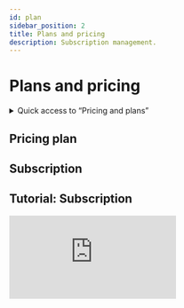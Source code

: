 ```yaml
---
id: plan
sidebar_position: 2
title: Plans and pricing
description: Subscription management.
---
```

 

# <i class="fas fa-wallet"></i> Plans and pricing

<details>
  <summary>Quick access to “Pricing and plans”</summary>

  To quickly access Pricing and Plans, simply type a keyword in the search bar to find the section without navigating through the menus manually.

  Here is a *[list](/docs/act/controle/search)* – not exhaustive – of supported search keywords.
</details>

## Pricing plan

## Subscription

## Tutorial: Subscription
<div className={styles.FrameMob}>
<iframe
  src="https://www.youtube.com/embed/KAKnJ42iaKg"
  title="Logging into PGS"
  frameborder="0"
  allow="accelerometer; autoplay; clipboard-write; encrypted-media; gyroscope; picture-in-picture"
  allowfullscreen>
</iframe>
</div>
